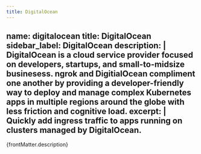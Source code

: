 ```yaml
---
title: DigitalOcean
---
```


name: digitalocean
title: DigitalOcean
sidebar_label: DigitalOcean
description: |
  DigitalOcean is a cloud service provider focused on developers, startups, and small-to-midsize businesess. ngrok and DigitialOcean compliment one another by providing a developer-friendly way to deploy and manage complex Kubernetes apps in multiple regions around the globe with less friction and cognitive load.
excerpt: |
  Quickly add ingress traffic to apps running on clusters managed by DigitalOcean.
---


<p>{frontMatter.description}</p>

<IntegrationPageList name={frontMatter.name} />
